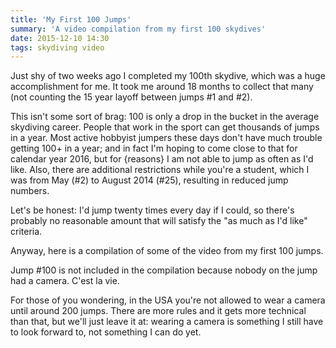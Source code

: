 ```yaml
---
title: 'My First 100 Jumps'
summary: 'A video compilation from my first 100 skydives'
date: 2015-12-10 14:30
tags: skydiving video
---
```



Just shy of two weeks ago I completed my 100th skydive, which was a huge accomplishment for me. It took me around 18 months to collect that many (not counting the 15 year layoff between jumps #1 and #2).

This isn't some sort of brag: 100 is only a drop in the bucket in the average skydiving career. People that work in the sport can get thousands of jumps in a year. Most active hobbyist jumpers these days don't have much trouble getting 100+ in a year; and in fact I'm hoping to come close to that for calendar year 2016, but for {reasons} I am not able to jump as often as I'd like. Also, there are additional restrictions while you're a student, which I was from May (#2) to August 2014 (#25), resulting in reduced jump numbers.

Let's be honest: I'd jump twenty times every day if I could, so there's probably no reasonable amount that will satisfy the "as much as I'd like" criteria.

Anyway, here is a compilation of some of the video from my first 100 jumps.

<YT id="51kxI9zvauI" />

Jump #100 is not included in the compilation because nobody on the jump had a camera. C'est la vie.

For those of you wondering, in the USA you're not allowed to wear a camera until around 200 jumps. There are more rules and it gets more technical than that, but we'll just leave it at: wearing a camera is something I still have to look forward to, not something I can do yet.
